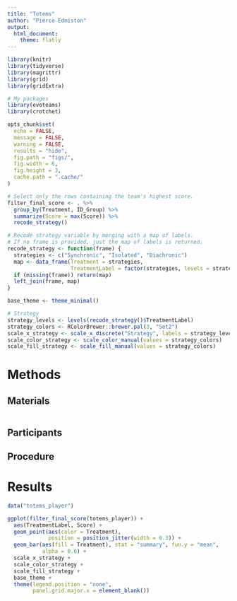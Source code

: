 ```yaml
---
title: "Totems"
author: "Pierce Edmiston"
output:
  html_document:
    theme: flatly
---
```


```r
library(knitr)
library(tidyverse)
library(magrittr)
library(grid)
library(gridExtra)

# My packages
library(evoteams)
library(crotchet)

opts_chunk$set(
  echo = FALSE,
  message = FALSE,
  warning = FALSE,
  results = "hide",
  fig.path = "figs/",
  fig.width = 6,
  fig.height = 3,
  cache.path = ".cache/"
)
```

```r
# Select only the rows containing the team's highest score.
filter_final_score <- . %>%
  group_by(Treatment, ID_Group) %>%
  summarize(Score = max(Score)) %>%
  recode_strategy()

# Recode strategy variable by merging with a map of labels.
# If no frame is provided, just the map of labels is returned.
recode_strategy <- function(frame) {
  strategies <- c("Synchronic", "Isolated", "Diachronic")
  map <- data_frame(Treatment = strategies,
                    TreatmentLabel = factor(strategies, levels = strategies))
  if (missing(frame)) return(map)
  left_join(frame, map)
}
```

```r
base_theme <- theme_minimal()

# Strategy
strategy_levels <- levels(recode_strategy()$TreatmentLabel)
strategy_colors <- RColorBrewer::brewer.pal(3, "Set2")
scale_x_strategy <- scale_x_discrete("Strategy", labels = strategy_levels)
scale_color_strategy <- scale_color_manual(values = strategy_colors)
scale_fill_strategy <- scale_fill_manual(values = strategy_colors)
```

# Methods

## Materials

```r

```

## Participants

## Procedure

# Results

```r
data("totems_player")

ggplot(filter_final_score(totems_player)) +
  aes(TreatmentLabel, Score) +
  geom_point(aes(color = Treatment),
             position = position_jitter(width = 0.3)) +
  geom_bar(aes(fill = Treatment), stat = "summary", fun.y = "mean",
           alpha = 0.6) +
  scale_x_strategy +
  scale_color_strategy +
  scale_fill_strategy +
  base_theme +
  theme(legend.position = "none",
        panel.grid.major.x = element_blank())
```
